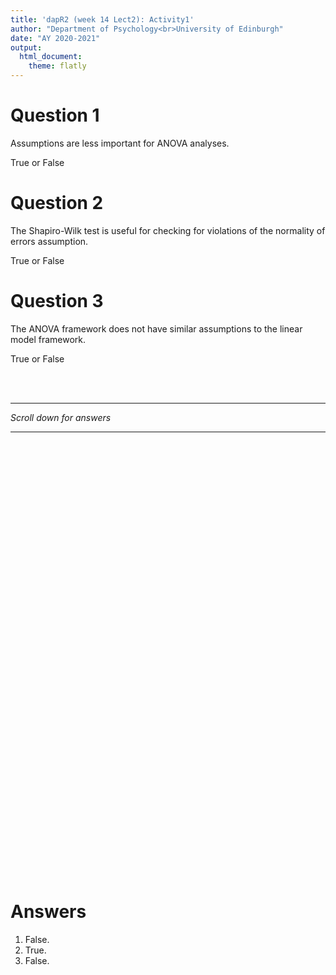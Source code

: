```yaml
---
title: 'dapR2 (week 14 Lect2): Activity1'
author: "Department of Psychology<br>University of Edinburgh"
date: "AY 2020-2021"
output:
  html_document:
    theme: flatly
---
```


# Question 1

Assumptions are less important for ANOVA analyses. 

True or False

# Question 2

The Shapiro-Wilk test is useful for checking for violations of the normality of errors assumption. 

True or False

# Question 3

The ANOVA framework does not have similar assumptions to the linear model framework. 

True or False

<br>
<br>

---  

*Scroll down for answers*  
  
---

<div style="margin-bottom:750px;">

</div>




# Answers
1. False. 
2. True. 
3. False. 



